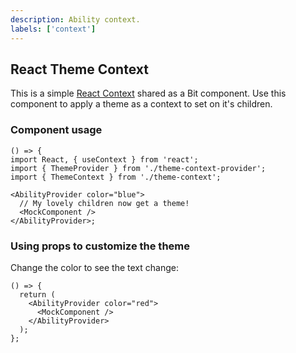 ```yaml
---
description: Ability context.
labels: ['context']
---
```



## React Theme Context

This is a simple [React Context](https://reactjs.org/docs/context.html) shared as a Bit component.
Use this component to apply a theme as a context to set on it's children.

### Component usage

```tsx
() => {
import React, { useContext } from 'react';
import { ThemeProvider } from './theme-context-provider';
import { ThemeContext } from './theme-context';

<AbilityProvider color="blue">
  // My lovely children now get a theme!
  <MockComponent />
</AbilityProvider>;
```

### Using props to customize the theme

Change the color to see the text change:

```tsx live
() => {
  return (
    <AbilityProvider color="red">
      <MockComponent />
    </AbilityProvider>
  );
};
```
